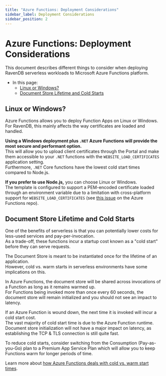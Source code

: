 ```yaml
---
title: "Azure Functions: Deployment Considerations"
sidebar_label: Deployment Considerations
sidebar_position: 2
---
```



# Azure Functions: Deployment Considerations
<Admonition type="note" title="Note">

This document describes different things to consider when deploying RavenDB 
serverless workloads to Microsoft Azure Functions platform.  

* In this page: 
    * [Linux or Windows?](../../../start/guides/azure-functions/deployment#linux-or-windows?)  
    * [Document Store Lifetime and Cold Starts](../../../start/guides/azure-functions/deployment#document-store-lifetime-and-cold-starts)  

</Admonition>

## Linux or Windows?

Azure Functions allows you to deploy Function Apps on Linux or Windows. For RavenDB, this mainly 
affects the way certificates are loaded and handled.  

**Using a Windows deployment plus `.NET` Azure Functions will provide the most secure and performant option.**  
This will allow you to upload client certificates through the Portal and make them accessible to your `.NET` 
functions with the `WEBSITE_LOAD_CERTIFICATES` application setting.  
Furthermore, `.NET` Core functions have the lowest cold start times compared to Node.js.  

**If you prefer to use Node.js,** you can choose Linux or Windows.  
The template is configured to support a PEM-encoded certificate loaded through an environment 
variable due to a limitation with cross-platform support for `WEBSITE_LOAD_CERTIFICATES` (see 
[this issue][ms-issue-linux-certs-unsupported] on the Azure Functions repo).  



## Document Store Lifetime and Cold Starts

One of the benefits of serverless is that you can potentially lower costs for less-used services 
and pay-per-invocation.  
As a trade-off, these functions incur a startup cost known as a "cold start" before they can serve requests.  

The Document Store is meant to be instantiated once for the lifetime of an application.  
However, cold vs. warm starts in serverless environments have some implications on this.  

In Azure Functions, the document store will be shared across invocations of a Function as 
long as it remains warmed up.  
For Functions being invoked more than once every 60 seconds, the document store will remain 
initialized and you should not see an impact to latency.  

If an Azure Function is wound down, the next time it is invoked will incur a cold start cost.  
The vast majority of cold start time is due to the Azure Function runtime. Document store initialization 
will not have a major impact on latency, as establishing the TCP & TLS connection is still quite fast.  

To reduce cold starts, consider switching from the Consumption (Pay-as-you-Go) plan to a Premium App 
Service Plan which will allow you to keep Functions warm for longer periods of time.  

Learn more about [how Azure Functions deals with cold vs. warm start times][az-func-cold-warm].  



[az-func-cold-warm]: https://azure.microsoft.com/en-us/blog/understanding-serverless-cold-start/
[ms-issue-linux-certs-unsupported]: https://github.com/Azure/Azure-Functions/issues/1644
